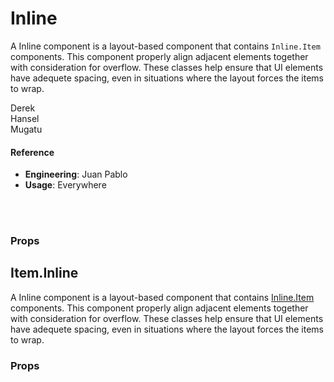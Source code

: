 
<Meta title="Utilities/UI Convenience/Inline" component={Inline} />

# Inline

A Inline component is a layout-based component that contains `Inline.Item` components. This component properly align adjacent elements together with consideration for overflow. These classes help ensure that UI elements have adequete spacing, even in situations where the layout forces the items to wrap.

<Canvas>
  <Story name="default">
    <Inline
      size={select(
        'size',
        {
          lg: 'lg',
          md: 'md',
          sm: 'sm',
          xs: 'xs',
        },
        'sm'
      )}
    >
      <Inline.Item>
        <div style={{ background: 'lightgreen' }}>Derek</div>
      </Inline.Item>
      <Inline.Item>
        <div style={{ background: 'lightblue' }}>Hansel</div>
      </Inline.Item>
      <Inline.Item>
        <div style={{ background: 'silver' }}>Mugatu</div>
      </Inline.Item>
    </Inline>
  </Story>
</Canvas>

#### Reference

- **Engineering**: Juan Pablo
- **Usage**: Everywhere

<br />
<br />

### Props

<ArgsTable of={Inline} />

## Item.Inline

A Inline component is a layout-based component that contains [Inline.Item](./Item.md) components. This component properly align adjacent elements together with consideration for overflow. These classes help ensure that UI elements have adequete spacing, even in situations where the layout forces the items to wrap.

### Props

<ArgsTable of={Inline.Item} />
